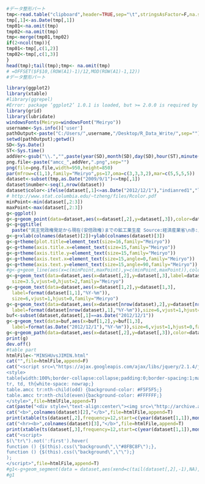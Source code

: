 ```r
#データ整形パート
tmp<-read.table("clipboard",header=TRUE,sep="\t",stringsAsFactor=F,na.strings=c("NA","-","－"),check.names=FALSE)
tmp[,1]<-as.Date(tmp[,1])
tmp01<-na.omit(tmp)
tmp02<-na.omit(tmp)
tmp<-merge(tmp01,tmp02)
if(2<ncol(tmp)){
tmp01<-tmp[,c(1,2)]
tmp02<-tmp[,c(1,3)]
}
head(tmp);tail(tmp);tmp<- na.omit(tmp)
# =OFFSET($F$10,(ROW(A1)-1)/12,MOD(ROW(A1)-1,12))
#データ整形パート
```

```r
library(ggplot2)
library(xtable)
#library(ggrepel)
#Error: package ‘ggplot2’ 1.0.1 is loaded, but >= 2.0.0 is required by ‘ggrepel’
library(grid)
library(lubridate)
windowsFonts(Meiryo=windowsFont("Meiryo"))
username<-Sys.info()['user']
pathOutput<-paste("C:/Users/",username,"/Desktop/R_Data_Write/",sep="")
setwd(pathOutput);getwd()
SD<-Sys.Date()
ST<-Sys.time()  
addVer<-gsub("\\.","",paste(year(SD),month(SD),day(SD),hour(ST),minute(ST),second(ST),sep=""))
png.file<-paste("amcc_",addVer,".png",sep="")
png(file=png.file,width=950,height=850)
par(mfrow=c(1,1),family="Meiryo",ps=17,oma=c(3,3,3,2),mar=c(5,5,5,5))
dataset<-subset(tmp,as.Date("2009/9/1")<=tmp[,1])
dataset$number<-seq(1,nrow(dataset))
dataset$color<-ifelse(dataset[,1]<=as.Date("2012/12/1"),"indianred1","lightblue")
# http://www.stat.columbia.edu/~tzheng/files/Rcolor.pdf
minPoint<-min(dataset[,2:3])
maxPoint<-max(dataset[,2:3])
g<-ggplot()
g<-g+geom_point(data=dataset,aes(x=dataset[,2],y=dataset[,3]),color=dataset$color,size=4)
g<-g+ggtitle(
  paste("民主党政権発足から現在(安倍政権)までの鉱工業生産 Source:経済産業省\n赤:民主党 , 青:自民党",sep=""))
g<-g+xlab(colnames(dataset)[2])+ylab(colnames(dataset)[3])
g<-g+theme(plot.title=element_text(size=16,family="Meiryo"))
g<-g+theme(axis.title.x=element_text(size=15,family="Meiryo")) 
g<-g+theme(axis.title.y=element_text(size=15,family="Meiryo")) 
g<-g+theme(axis.text.x=element_text(size=15,angle=0,family="Meiryo")) 
g<-g+theme(axis.text.y=element_text(size=15,angle=90,family="Meiryo"))
#g<-g+geom_line(aes(x=c(minPoint,maxPoint),y=c(minPoint,maxPoint)),color="black")
g<-g+geom_text(data=dataset,aes(x=dataset[,2],y=dataset[,3],label=dataset$number),
  size=3.5,vjust=0,hjust=2,family="Meiryo")
g<-g+geom_text(data=dataset,aes(x=dataset[1,2],y=dataset[1,3],
  label=format(dataset[1,1],"%Y-%m")),
  size=6,vjust=1,hjust=0,family="Meiryo")
g<-g+geom_text(data=dataset,aes(x=dataset[nrow(dataset),2],y=dataset[nrow(dataset),3],
  label=format(dataset[nrow(dataset),1],"%Y-%m")),size=6,vjust=1,hjust=1,family="Meiryo")
buf<-subset(dataset,dataset[,1]==as.Date("2012/12/1"))
g<-g+geom_text(data=buf,aes(x=buf[1,2],y=buf[1,3],
  label=format(as.Date("2012/12/1"),"%Y-%m")),size=6,vjust=1,hjust=0,family="Meiryo")
g<-g+geom_path(data=dataset,aes(x=dataset[,2],y=dataset[,3]),color=dataset$color,size=0.5)
print(g)
dev.off()
#table part
htmlFile<-"MINSHUvsJIMIN.html"
cat("",file=htmlFile,append=F)
cat("<script src=\"https://ajax.googleapis.com/ajax/libs/jquery/2.1.4/jquery.min.js\"></script>
<style>
table{width:100%;border-collapse:collapse;padding:0;border-spacing:1;margin-left: auto;margin-right: auto;}
tr, td, th{white-space: nowrap;}
table.amcc tr:nth-child(odd) {background-color: #F5F5F5;}
table.amcc tr:nth-child(even){background-color: #FFFFFF;}
</style>",file=htmlFile,append=T)
cat(paste("<div style=\"text-align:center\"><img src=\"http://archive.am-consulting.co.jp/",png.file,"\" alt=\"\" title=\"\" width=\"100%\"></div><br>",sep=""),file=htmlFile,append=T)
cat("<b>",colnames(dataset)[2],"</b>",file=htmlFile,append=T)
print(xtable(ts(dataset[,2],frequency=12,start=c(year(dataset[1,1]),month(dataset[1,1])))),file=htmlFile,append=T,type="html",include.rownames=T,html.table.attributes="class='amcc'")
cat("<hr><b>",colnames(dataset)[3],"</b>",file=htmlFile,append=T)
print(xtable(ts(dataset[,3],frequency=12,start=c(year(dataset[1,1]),month(dataset[1,1])))),file=htmlFile,append=T,type="html",include.rownames=T,html.table.attributes="class='amcc'")
cat("<script>
$(\"tr\").not(':first').hover(
function () {$(this).css(\"background\",\"#8FBC8F\");}, 
function () {$(this).css(\"background\",\"\");}
);
</script>",file=htmlFile,append=T)
#g1<-g+geom_segment(data = dataset,aes(xend=c(tail(dataset[,2],-1),NA),yend=c(tail(dataset[,3],-1),NA)),arrow=arrow(angle=10,length=unit(0.4,"cm"),ends="last",type="open"))
#g1
```